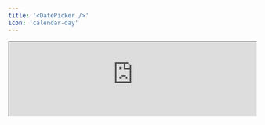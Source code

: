 ```yaml
---
title: '<DatePicker />'
icon: 'calendar-day'
---
```


<Frame>
  <iframe
    height={90}
    width='100%'
    src="https://morph-data-components-storybook.netlify.app/iframe.html?args=&globals=&id=input-components-date-picker--date-picker-story"
  />
</Frame>

`<DatePicker>` is a component for entering dates into the state declared by the `defineState()` function.

```tsx
import { defineState } from '@morph-data/components';

export const { date } = defineState({ date: undefined });

<DatePicker state={date} />
```

## Properties

<ParamField path="state" type="State" required>
  The State object that binds the input value of the component. Specify the state declared by the `defineState()` function.
</ParamField>

